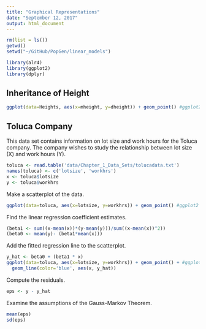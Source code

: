```yaml
---
title: "Graphical Representations"
date: "September 12, 2017"
output: html_document
---
```


```r
rm(list = ls())
getwd()
setwd("~/GitHub/PopGen/linear_models")
```


```r
library(alr4)
library(ggplot2)
library(dplyr)
```

## Inheritance of Height

```r
ggplot(data=Heights, aes(x=mheight, y=dheight)) + geom_point() #ggplot2 package
```


## Toluca Company

This data set contains information on lot size and work hours for the Toluca company.  The company wishes to study the relationship between lot size (X) and work hours (Y).

```r
toluca <- read.table('data/Chapter_1_Data_Sets/tolucadata.txt')
names(toluca) <- c('lotsize', 'workhrs')
x <- toluca$lotsize
y <- toluca$workhrs
```


Make a scatterplot of the data.

```r
ggplot(data=toluca, aes(x=lotsize, y=workhrs)) + geom_point() #ggplot2 package
```


Find the linear regression coefficient estimates.

```r
(beta1 <- sum((x-mean(x))*(y-mean(y)))/sum((x-mean(x))^2))
(beta0 <- mean(y)- (beta1*mean(x)))
```


Add the fitted regression line to the scatterplot.

```r
y_hat <- beta0 + (beta1 * x)
ggplot(data=toluca, aes(x=lotsize, y=workhrs)) + geom_point() + #ggplot2 package
  geom_line(color='blue', aes(x, y_hat))
```


Compute the residuals.

```r
eps <- y - y_hat
```


Examine the assumptions of the Gauss-Markov Theorem.

```r
mean(eps)
sd(eps)
```





